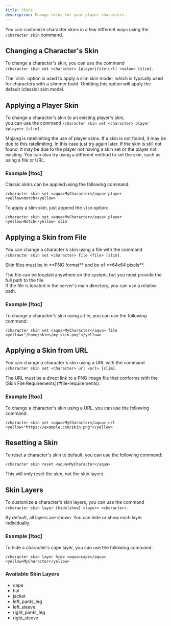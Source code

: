 ```yaml
---
title: Skins
description: Manage skins for your player characters.
---
```


You can customize character skins in a few different ways using the `/character skin` command.

## Changing a Character's Skin

To change a character's skin, you can use the command  
`/character skin set <character> [player|file|url] <value> [slim]`.

<Callout type="info">
  The `slim` option is used to apply a slim skin model, which is typically used for characters with
  a slimmer build. Omitting this option will apply the default (classic) skin model.
</Callout>

## Applying a Player Skin

To change a character's skin to an existing player's skin,  
you can use the command `/character skin set <character> player <player> [slim]`.

<Callout type="warning" title="Skin Not Found">
  Mojang is ratelimiting the use of player skins. If a skin is not found, it may be due to this
  ratelimiting. In this case just try again later. If the skin is still not found, it may be due to
  the player not having a skin set or the player not existing. You can also try using a different
  method to set the skin, such as using a file or URL.
</Callout>

### Example [!toc]

Classic skins can be applied using the following command:

```
/character skin set <aqua>MyCharacter</aqua> player <yellow>Notch</yellow>
```

To apply a slim skin, just append the `slim` option:

```
/character skin set <aqua>MyCharacter</aqua> player <yellow>Notch</yellow> slim
```

## Applying a Skin from File

You can change a character's skin using a file with the command  
`/character skin set <character> file <file> [slim]`.

<Callout type="info" title="File Requirements" id="file-requirements">
Skin files must be in **PNG format** and be of **64x64 pixels**.

The file can be located anywhere on the system, but you must provide the full path to the file.  
If the file is located in the server's main directory, you can use a relative path.

</Callout>

### Example [!toc]

To change a character's skin using a file, you can use the following command:

```
/character skin set <aqua>MyCharacter</aqua> file <yellow>"/home/skins/my_skin.png"</yellow>
```

## Applying a Skin from URL

You can change a character's skin using a URL with the command  
`/character skin set <character> url <url> [slim]`.

<Callout type="info" title="URL Requirements" id="url-requirements">
  The URL must be a direct link to a PNG image file that conforms with the [Skin File
  Requirements](#file-requirements).
</Callout>

### Example [!toc]

To change a character's skin using a URL, you can use the following command:

```
/character skin set <aqua>MyCharacter</aqua> url <yellow>"https://example.com/skin.png"</yellow>
```

## Resetting a Skin

To reset a character's skin to default, you can use the following command:

```
/character skin reset <aqua>MyCharacter</aqua>
```

<Callout type="info">This will only reset the skin, not the skin layers.</Callout>

## Skin Layers

To customize a character's skin layers, you can use the command  
`/character skin layer [hide|show] <layer> <character>`.

By default, all layers are shown. You can hide or show each layer individually.

### Example [!toc]

To hide a character's cape layer, you can use the following command:

```
/character skin layer hide <aqua>cape</aqua> <yellow>MyCharacter</yellow>
```

### Available Skin Layers

- cape
- hat
- jacket
- left_pants_leg
- left_sleeve
- right_pants_leg
- right_sleeve
